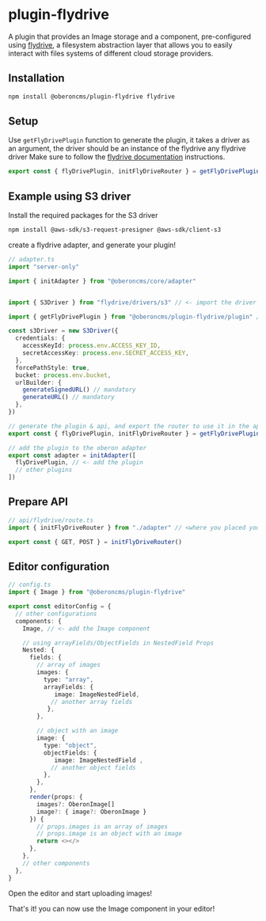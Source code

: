 
# plugin-flydrive

A plugin that provides an Image storage and a component, pre-configured using [flydrive](https://flydrive.dev/docs/introduction), a filesystem abstraction layer that allows you to easily interact with files systems of different cloud storage providers.

## Installation

```sh npm2yarn
npm install @oberoncms/plugin-flydrive flydrive
```

## Setup
Use ```getFlyDrivePlugin``` function to generate the plugin, it takes a driver as an argument, the driver should be an instance of the flydrive any flydrive driver
<Callout type="info" emoji="ℹ️">
  Make sure to follow the [flydrive documentation](https://flydrive.dev/docs/introduction) instructions.
</Callout>
```typescript 
export const { flyDrivePlugin, initFlyDriveRouter } = getFlyDrivePlugin(driver)
```

## Example using S3 driver
Install the required packages for the S3 driver
```sh npm2yarn
npm install @aws-sdk/s3-request-presigner @aws-sdk/client-s3
```

create a flydrive adapter, and generate your plugin!
```typescript
// adapter.ts
import "server-only"

import { initAdapter } from "@oberoncms/core/adapter"


import { S3Driver } from "flydrive/drivers/s3" // <- import the driver you want to use

import { getFlyDrivePlugin } from "@oberoncms/plugin-flydrive/plugin" // <- import the plugin

const s3Driver = new S3Driver({
  credentials: {
    accessKeyId: process.env.ACCESS_KEY_ID,
    secretAccessKey: process.env.SECRET_ACCESS_KEY,
  },
  forcePathStyle: true,
  bucket: process.env.bucket,
  urlBuilder: {
    generateSignedURL() // mandatory
    generateURL() // mandatory
  },
})

// generate the plugin & api, and export the router to use it in the api
export const { flyDrivePlugin, initFlyDriveRouter } = getFlyDrivePlugin(s3Driver)

// add the plugin to the oberon adapter
export const adapter = initAdapter([
  flyDrivePlugin, // <- add the plugin
  // other plugins
])
```

## Prepare API

```typescript
// api/flydrive/route.ts
import { initFlyDriveRouter } from "./adapter" // <where you placed your adapter.ts>

export const { GET, POST } = initFlyDriveRouter()
```

## Editor configuration

```typescript
// config.ts
import { Image } from "@oberoncms/plugin-flydrive"

export const editorConfig = {
  // other configurations
  components: {
    Image, // <- add the Image component

    // using arrayFields/ObjectFields in NestedField Props
    Nested: {
      fields: {
        // array of images
        images: {
          type: "array",
          arrayFields: {
             image: ImageNestedField,
            // another array fields
           },
        },

        // object with an image
        image: {
          type: "object",
          objectFields: {
             image: ImageNestedField ,
            // another object fields
          },
        },
      },
      render(props: {
        images?: OberonImage[]
        image?: { image?: OberonImage }
      }) {
        // props.images is an array of images
        // props.image is an object with an image
        return <></>
      },
    },
    // other components
  },
}
```

Open the editor and start uploading images!

That's it! you can now use the Image component in your editor!